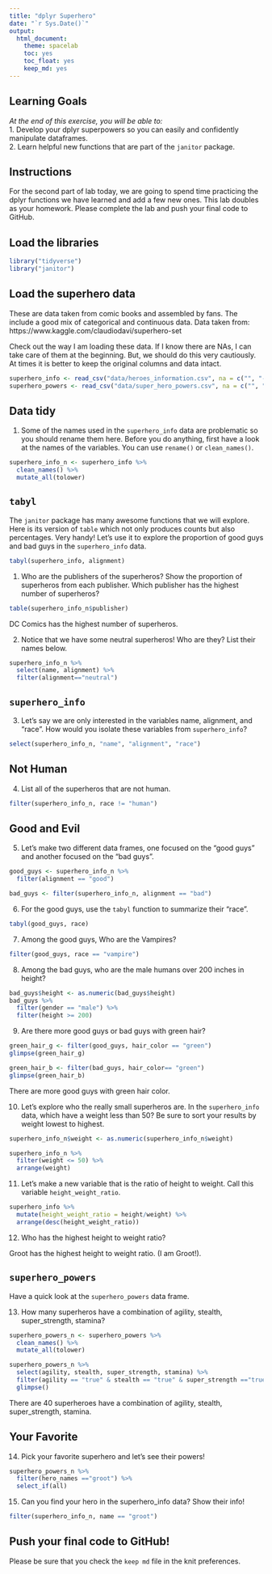 ```yaml
---
title: "dplyr Superhero"
date: "`r Sys.Date()`"
output:
  html_document: 
    theme: spacelab
    toc: yes
    toc_float: yes
    keep_md: yes
---
```


## Learning Goals  
*At the end of this exercise, you will be able to:*    
1. Develop your dplyr superpowers so you can easily and confidently manipulate dataframes.  
2. Learn helpful new functions that are part of the `janitor` package.  

## Instructions
For the second part of lab today, we are going to spend time practicing the dplyr functions we have learned and add a few new ones. This lab doubles as your homework. Please complete the lab and push your final code to GitHub.  

## Load the libraries
```r
library("tidyverse")
library("janitor")
```

## Load the superhero data
These are data taken from comic books and assembled by fans. The include a good mix of categorical and continuous data.  Data taken from: https://www.kaggle.com/claudiodavi/superhero-set  

Check out the way I am loading these data. If I know there are NAs, I can take care of them at the beginning. But, we should do this very cautiously. At times it is better to keep the original columns and data intact.  
```r
superhero_info <- read_csv("data/heroes_information.csv", na = c("", "-99", "-"))
superhero_powers <- read_csv("data/super_hero_powers.csv", na = c("", "-99", "-"))
```

## Data tidy
1. Some of the names used in the `superhero_info` data are problematic so you should rename them here. Before you do anything, first have a look at the names of the variables. You can use `rename()` or `clean_names()`.    

```r
superhero_info_n <- superhero_info %>%
  clean_names() %>% 
  mutate_all(tolower)
```

## `tabyl`
The `janitor` package has many awesome functions that we will explore. Here is its version of `table` which not only produces counts but also percentages. Very handy! Let's use it to explore the proportion of good guys and bad guys in the `superhero_info` data.  
```r
tabyl(superhero_info, alignment)
```

1. Who are the publishers of the superheros? Show the proportion of superheros from each publisher. Which publisher has the highest number of superheros?  

```r
table(superhero_info_n$publisher)
```
DC Comics has the highest number of superheros.  

2. Notice that we have some neutral superheros! Who are they? List their names below.  

```r
superhero_info_n %>% 
  select(name, alignment) %>% 
  filter(alignment=="neutral")
```

## `superhero_info`
3. Let's say we are only interested in the variables name, alignment, and "race". How would you isolate these variables from `superhero_info`?

```r
select(superhero_info_n, "name", "alignment", "race")
```

## Not Human
4. List all of the superheros that are not human.

```r
filter(superhero_info_n, race != "human")
```

## Good and Evil
5. Let's make two different data frames, one focused on the "good guys" and another focused on the "bad guys".

```r
good_guys <- superhero_info_n %>% 
  filter(alignment == "good")
```

```r
bad_guys <- filter(superhero_info_n, alignment == "bad")
```

6. For the good guys, use the `tabyl` function to summarize their "race".
```r
tabyl(good_guys, race)
```

7. Among the good guys, Who are the Vampires?
```r
filter(good_guys, race == "vampire")
```

8. Among the bad guys, who are the male humans over 200 inches in height?
```r
bad_guys$height <- as.numeric(bad_guys$height)
bad_guys %>% 
  filter(gender == "male") %>% 
  filter(height >= 200)
```

9. Are there more good guys or bad guys with green hair?  
```r
green_hair_g <- filter(good_guys, hair_color == "green")
glimpse(green_hair_g)
```

```r
green_hair_b <- filter(bad_guys, hair_color== "green")
glimpse(green_hair_b)
```

There are more good guys with green hair color.  

10. Let's explore who the really small superheros are. In the `superhero_info` data, which have a weight less than 50? Be sure to sort your results by weight lowest to highest.  
```r
superhero_info_n$weight <- as.numeric(superhero_info_n$weight)
```

```r
superhero_info_n %>% 
  filter(weight <= 50) %>% 
  arrange(weight)
```

11. Let's make a new variable that is the ratio of height to weight. Call this variable `height_weight_ratio`.    
```r
superhero_info %>% 
  mutate(height_weight_ratio = height/weight) %>% 
  arrange(desc(height_weight_ratio))
```

12. Who has the highest height to weight ratio?  

Groot has the highest height to weight ratio. (I am Groot!).  

## `superhero_powers`
Have a quick look at the `superhero_powers` data frame.  

13. How many superheros have a combination of agility, stealth, super_strength, stamina?
```r
superhero_powers_n <- superhero_powers %>% 
  clean_names() %>% 
  mutate_all(tolower)
```

```r
superhero_powers_n %>% 
  select(agility, stealth, super_strength, stamina) %>% 
  filter(agility == "true" & stealth == "true" & super_strength =="true" & stamina == "true") %>% 
  glimpse()
```
There are 40 superheroes have a combination of agility, stealth, super_strength, stamina. 

## Your Favorite
14. Pick your favorite superhero and let's see their powers!  

```r
superhero_powers_n %>% 
  filter(hero_names =="groot") %>% 
  select_if(all)
```


15. Can you find your hero in the superhero_info data? Show their info!  
```r
filter(superhero_info_n, name == "groot")
```

## Push your final code to GitHub!
Please be sure that you check the `keep md` file in the knit preferences.  